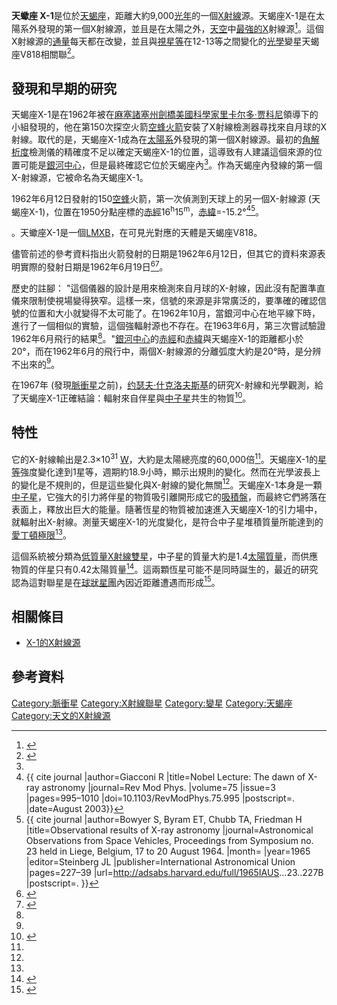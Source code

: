 {{Starbox short |
 name=天蝎座V818或天蝎座X-1 |
 epoch=[[J2000.0|J2000.0]] |
 constell=[[天蝎座|天蝎座]] |
 星官=|
 ra=16<sup>h</sup> 19<sup>m</sup> 55.07<sup>s</sup><ref name="simbad">{{cite web
  | author=Staff
  | date=March 3, 2003
  | url=http://simbad.u-strasbg.fr/simbad/sim-id?Ident=sco+x-1
  | title=V* V1357 Cyg -- High Mass X-ray Binary
  | publisher=Centre de Données astronomiques de Strasbourg
  | accessdate=2009-12-21
  | archive-date=2016-03-05
  | archive-url=https://web.archive.org/web/20160305123301/http://simbad.u-strasbg.fr/simbad/sim-id?Ident=sco+x-1
  | dead-url=no
  }}</ref> |
 dec=-15° 38' 24.8"<ref name="simbad" /> |
 spectral= |
 appmag_v=12.2<ref name="simbad" /> |
 dist_ly=9,000 |
 dist_pc=2,800<ref name="par">{{cite journal | author = Bradshaw, C.F.; Fomalont, E.B.; Geldzahler, B.J. | title = High-Resolution Parallax measurements of Scorpius X-1 | journal = The Astrophysical Journal | volume = 512 | issue = 2 | pages = L121–L124 | url = http://adsabs.harvard.edu/abs/1999ApJ...512L.121B | doi = 10.1086/311889 | year = 1999 | postscript = . | access-date = 2011-02-20 | archive-date = 2019-04-12 | archive-url = https://web.archive.org/web/20190412235246/http://adsabs.harvard.edu/abs/1999ApJ...512L.121B | dead-url = no }}</ref> |
 names= V818 Sco, [[H|H]] 1620-15, [[2RE|2RE]] J161955-153824, [[1XRS|1XRS]] 16170-155, [[Ariel_V_SSI_catalogue|2A]] 1616-155, [[INTEGRAL1|INTEGRAL1]] 21, [[ROSAT_catalog|RE]] J1619-153, [[RXTE_catalog|XSS]] J16204-1536, [[Ariel_V_3A_catalog|3A]] 1617-155, [[INTREF|INTREF]] 685, [[ROSAT_catalog|RE]] J161956-153814, X Sco X-1, [[2EUVE|2EUVE]] J1619-15.6, [[KOHX|KOHX]] 20, [[SBC7|SBC7]] 569, [[EUVE|EUVE]] J1619-15.6, [[1M|1M]] 1617-155, [[Second_UHURU_catalog|2U]] 1617-15, [[AAVSO|AAVSO]] 1614-15, [[1H|1H]] 1617-155, [[2MASS|2MASS]] J16195506-1538250, [[Third_UHURU_catalog|3U]] 1617-15, [[H|H]] 1617-155, [[2RE|2RE]] J1619-153, [[Fourth_UHURU_catalog|4U]] 1617-15. }}

'''天蠍座 X-1'''是位於[[天蝎座|天蝎座]]，距離大約9,000[[光年|光年]]的一個[[X射線|X射線]]源。天蝎座X-1是在太陽系外發現的第一個X射線源，並且是在太陽之外，[[天空|天空]]中[[強_(來源)|最強的]]X射線源<ref>{{Cite journal | doi=10.1103/PhysRevLett.9.439 | last=Giacconi | first=R. | last2=Gursky | first2=H. | last3=Paolini |first3=F.R. | last4=Rossi | first4=B.B. | title=Evidence for X-rays from sources outside the solar system | journal=Phys. Rev. Lett. | volume=9 | pages=439–443 | year=1962 | postscript=.}}</ref>。這個X射線源的[[通量|通量]]每天都在改變，並且與[[視星等|視星等]]在12-13等之間變化的[[可見光|光學]]變星天蝎座V818相關聯<ref name="shklovskii">{{cite book | author = Shklovskii, Iosif S. | title = Stars: Their Birth, Life, and Death | year = 1978 | publisher = W.H. Freeman | isbn = 9780716700241 | url = http://books.google.com/?id=exSFQgAACAAJ}}</ref>。

== 發現和早期的研究 ==
天蝎座X-1是在1962年被在[[麻塞諸塞州|麻塞諸塞州]][[劍橋|劍橋]][[美國|美國]][[科學家|科學家]][[里卡尔多·贾科尼|里卡尔多·贾科尼]]領導下的小組發現的，他在第150次探空火箭[[空蜂火箭|空蜂火箭]]安裝了X射線檢測器尋找來自月球的X射線。取代的是，天蝎座X-1成為在[[太陽系|太陽系]]外發現的第一個X射線源。最初的[[角解析度|角解析度]]檢測儀的精確度不足以確定天蝎座X-1的位置，這導致有人建議這個來源的位置可能是[[銀心|銀河中心]]，但是最終確認它位於天蝎座內<ref name="shklovskii" />。作為天蝎座內發線的第一個X-射線源，它被命名為天蝎座X-1。

1962年6月12日發射的150[[空蜂火箭|空蜂]]火箭，第一次偵測到天球上的另一個X-射線源 (天蝎座X-1)，位置在1950分點座標的[[赤經|赤經]]16<sup>h</sup>15<sup>m</sup>，[[赤緯|赤緯]]=-15.2°<ref name=Giacconi>{{ cite journal |author=Giacconi R |title=Nobel Lecture: The dawn of X-ray astronomy |journal=Rev Mod Phys. |volume=75 |issue=3 |pages=995–1010 |doi=10.1103/RevModPhys.75.995 |postscript=. |date=August 2003}}</ref><ref name=Bowyer>{{ cite journal |author=Bowyer S, Byram ET, Chubb TA, Friedman H |title=Observational results of X-ray astronomy |journal=Astronomical Observations from Space Vehicles, Proceedings from Symposium no. 23 held in Liege, Belgium, 17 to 20 August 1964. |month= |year=1965 |editor=Steinberg JL |publisher=International Astronomical Union |pages=227–39 |url=http://adsabs.harvard.edu/full/1965IAUS...23..227B |postscript=. }}</ref>。

。天蠍座X-1是一個[[X射線雙星#低質量X射線雙星|LMXB]]，在可見光對應的天體是天蝎座V818。

儘管前述的參考資料指出火箭發射的日期是1962年6月12日，但其它的資料來源表明實際的發射日期是1962年6月19日<ref name=Drake>{{cite web |author=Drake SA |title=A Brief History of High-Energy Astronomy: 1960 - 1964 |url=http://heasarc.gsfc.nasa.gov/docs/heasarc/headates/1960.html |date=September 2006 |accessdate=2011-02-20 |archive-date=2011-06-08 |archive-url=https://web.archive.org/web/20110608055039/http://heasarc.gsfc.nasa.gov/docs/heasarc/headates/1960.html |dead-url=no }}</ref><ref name=USAF6>{{cite web |title=Chronology - Quarter 2 1962 |url=http://www.astronautix.com/chrono/19622.htm |deadurl=yes |archiveurl=https://web.archive.org/web/20100118132318/http://astronautix.com/chrono/19622.htm |archivedate=2010-01-18 |access-date=2011-02-20 }}</ref>。

歷史的註腳：
"這個儀器的設計是用來檢測來自月球的X-射線，因此沒有配置準直儀來限制使視場變得狹窄。這樣一來，信號的來源是非常廣泛的，要準確的確認信號的位置和大小就變得不太可能了。在1962年10月，當銀河中心在地平線下時，進行了一個相似的實驗，這個強輻射源也不存在。在1963年6月，第三次嘗試驗證1962年6月飛行的結果<ref name=Bowyer/>。"[[銀心|銀河中心]]的[[赤經|赤經]]和[[赤緯|赤緯]]與天蝎座X-1的距離都小於20°，而在1962年6月的飛行中，兩個X-射線源的分離弧度大約是20°時，是分辨不出來的<ref name=Bowyer/>。

在1967年 (發現[[脈衝星|脈衝星]]之前)，[[约瑟夫·什克洛夫斯基|约瑟夫·什克洛夫斯基]]的研究X-射線和光學觀測，給了天蝎座X-1正確結論：輻射來自伴星與[[中子星|中子星]]共生的物質<ref>{{Cite journal | last=Shklovsky | first=I.S. | title=On the Nature of the Source of X-Ray Emission of SCO XR-1 | journal=Astrophys. J. | volume=148 | issue=1 | pages=L1–L4 | date=April 1967 | doi=10.1086/180001 | year=2004 | postscript=.}}</ref>。

== 特性 ==
它的X-射線輸出是2.3×10<sup>31</sup> [[瓦特|W]]，大約是太陽總亮度的60,000倍<ref name="par" />。天蝎座X-1的[[視星等|星等]]強度變化達到1星等，週期約18.9小時，顯示出規則的變化。然而在光學波長上的變化是不規則的，但是這些變化與X-射線的變化無關<ref name="shklovskii" />。天蝎座X-1本身是一顆[[中子星|中子星]]，它強大的引力將伴星的物質吸引離開形成它的[[吸積盤|吸積盤]]，而最終它們將落在表面上，釋放出巨大的能量。隨著恆星的物質被加速進入天蝎座X-1的引力場中，就輻射出X-射線。測量天蝎座X-1的光度變化，是符合中子星堆積質量所能達到的[[愛丁頓光度|愛丁頓極限]]<ref name ="par" />。

這個系統被分類為[[X射線雙星#低質量X射線雙星|低質量X射線雙星]]，中子星的質量大約是1.4[[太陽質量|太陽質量]]，而供應物質的伴星只有0.42太陽質量<ref>{{cite journal | author = Steeghs, D.; Casares, J. | title = The Mass Donor of Scorpius X-1 Revealed | journal = The Astrophysical Journal | volume = 568 | issue = 1 | pages = 273–278 | year = 2002 | doi = 10.1086/339224 | url = http://adsabs.harvard.edu/cgi-bin/nph-bib_query?bibcode=2002ApJ...568..273S | postscript = .}}</ref>。這兩顆恆星可能不是同時誕生的，最近的研究認為這對聯星是在[[球狀星團|球狀星團]]內因近距離遭遇而形成<ref>{{cite journal | author = Mirabel, I. F.; Rodrogues, I. | title = The origin of Scorpius X-1 | journal = Astronomy and Astrophysics | volume = 398 | pages = L25–L28 | year = 2003 | doi = 10.1051/0004-6361:20021767 | url =http://adsabs.harvard.edu/cgi-bin/nph-bib_query?bibcode=2003A%26A...398L..25M | postscript = .}}</ref>。

== 相關條目 ==
* [[X-1的X射線源|X-1的X射線源]]

== 參考資料 ==
{{reflist|2}}

{{天蝎座恒星}}

{{Sky|16|19|55.07|-|15|38|24.8|9000}}
[[Category:脈衝星|Category:脈衝星]]
[[Category:X射線聯星|Category:X射線聯星]]
[[Category:變星|Category:變星]]
[[Category:天蝎座|Category:天蝎座]]
[[Category:天文的X射線源|Category:天文的X射線源]]